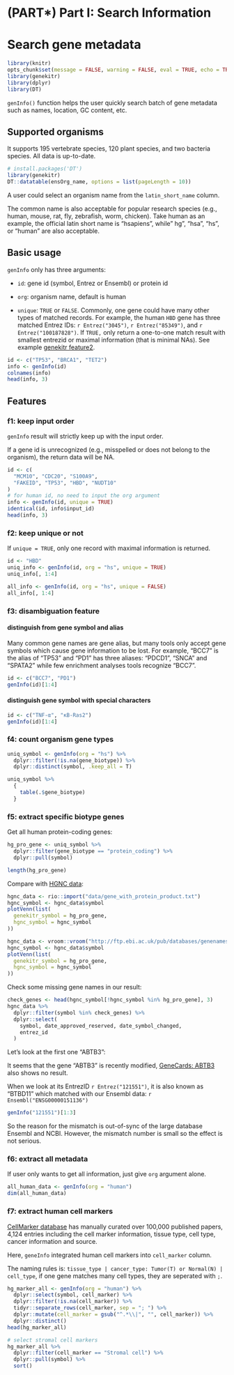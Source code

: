 # (PART\*) Part I: Search Information {-}


# Search gene metadata {#search-gene-metadata-1}

```r
library(knitr)
opts_chunk$set(message = FALSE, warning = FALSE, eval = TRUE, echo = TRUE, cache = TRUE)
library(genekitr)
library(dplyr)
library(DT)
```

`genInfo()` function helps the user quickly search batch of gene metadata such as names, location, GC content, etc.

## Supported organisms {#geninfo-supported-species}

It supports 195 vertebrate species, 120 plant species, and two bacteria species. All data is up-to-date.

```r
# install.packages('DT')
library(genekitr)
DT::datatable(ensOrg_name, options = list(pageLength = 10))
```

A user could select an organism name from the `latin_short_name` column. 

The common name is also acceptable for popular research species (e.g., human, mouse, rat, fly, zebrafish, worm, chicken). Take human as an example, the official latin short name is "hsapiens", while" hg", "hsa", "hs", or "human" are also acceptable.

## Basic usage {#geninfo-basic-usage}

`genInfo` only has three arguments:

- `id`: gene id (symbol, Entrez or Ensembl) or protein id

- `org`: organism name, default is human

- `unique`: `TRUE` or `FALSE`. Commonly, one gene could have many other types of matched records. For example, the human `HBD` gene has three matched Entrez IDs: `r Entrez("3045")`, `r Entrez("85349")`, and `r Entrez("100187828")`. If `TRUE,` only return a one-to-one match result with smallest entrezid or maximal information (that is minimal NAs). See example [genekitr feature2](#geninfo-feature-2).

```r
id <- c("TP53", "BRCA1", "TET2")
info <- genInfo(id)
colnames(info)
head(info, 3)
```


## Features {#geninfo-features}

### f1: keep input order {#geninfo-feature-1}

`genInfo` result will strictly keep up with the input order.

If a gene id is unrecognized (e.g., misspelled or does not belong to the organism), the return data will be NA.

```r
id <- c(
  "MCM10", "CDC20", "S100A9",
  "FAKEID", "TP53", "HBD", "NUDT10"
)
# for human id, no need to input the org argument
info <- genInfo(id, unique = TRUE)
identical(id, info$input_id)
head(info, 3)
```

### f2: keep unique or not {#geninfo-feature-2}

If `unique = TRUE`, only one record with maximal information is returned.

```r
id <- "HBD"
uniq_info <- genInfo(id, org = "hs", unique = TRUE)
uniq_info[, 1:4]

all_info <- genInfo(id, org = "hs", unique = FALSE)
all_info[, 1:4]
```


### f3: disambiguation feature {#geninfo-feature-3}

#### distinguish from gene symbol and alias

Many common gene names are gene alias, but many tools only accept gene symbols which cause gene information to be lost. For example, "BCC7" is the alias of "TP53" and "PD1" has three aliases: "PDCD1", "SNCA" and "SPATA2" while few enrichment analyses tools recognize "BCC7".

```r
id <- c("BCC7", "PD1")
genInfo(id)[1:4]
```

#### distinguish gene symbol with special characters

```r
id <- c("TNF-α", "κB-Ras2")
genInfo(id)[1:4]
```


### f4: count organism gene types {#geninfo-feature-4}

```r
uniq_symbol <- genInfo(org = "hs") %>%
  dplyr::filter(!is.na(gene_biotype)) %>%
  dplyr::distinct(symbol, .keep_all = T)

uniq_symbol %>%
  {
    table(.$gene_biotype)
  }
```


### f5: extract specific biotype genes {#geninfo-feature-5}

Get all human protein-coding genes:

```r
hg_pro_gene <- uniq_symbol %>%
  dplyr::filter(gene_biotype == "protein_coding") %>%
  dplyr::pull(symbol)

length(hg_pro_gene)
```

Compare with [HGNC data](http://ftp.ebi.ac.uk/pub/databases/genenames/hgnc/tsv/locus_types/gene_with_protein_product.txt):

```r
hgnc_data <- rio::import("data/gene_with_protein_product.txt")
hgnc_symbol <- hgnc_data$symbol
plotVenn(list(
  genekitr_symbol = hg_pro_gene,
  hgnc_symbol = hgnc_symbol
))
```


```r
hgnc_data <- vroom::vroom("http://ftp.ebi.ac.uk/pub/databases/genenames/hgnc/tsv/locus_types/gene_with_protein_product.txt")
hgnc_symbol <- hgnc_data$symbol
plotVenn(list(
  genekitr_symbol = hg_pro_gene,
  hgnc_symbol = hgnc_symbol
))
```

Check some missing gene names in our result:
```r
check_genes <- head(hgnc_symbol[!hgnc_symbol %in% hg_pro_gene], 3)
hgnc_data %>%
  dplyr::filter(symbol %in% check_genes) %>%
  dplyr::select(
    symbol, date_approved_reserved, date_symbol_changed,
    entrez_id
  )
```

Let's look at the first one "ABTB3":

It seems that the gene "ABTB3" is recently modified, [GeneCards: ABTB3](https://www.genecards.org/Search/Keyword?queryString=ABTB3) also shows no result.

When we look at its EntrezID `r Entrez("121551")`, it is also known as "BTBD11" which matched with our Ensembl data: `r Ensembl("ENSG00000151136")`

```r
genInfo("121551")[1:3]
```

So the reason for the mismatch is out-of-sync of the large database Ensembl and NCBI. However, the mismatch number is small so the effect is not serious.


### f6: extract all metadata {#geninfo-feature-6}

If user only wants to get all information, just give `org` argument alone.

```r
all_human_data <- genInfo(org = "human")
dim(all_human_data)
```

### f7: extract human cell markers {#geneinfo-feature-7}

[CellMarker database](http://xteam.xbio.top/CellMarker/index.jsp) has manually curated over 100,000 published papers, 4,124 entries including the cell marker information, tissue type, cell type, cancer information and source.

Here, `geneInfo` integrated human cell markers into `cell_marker` column. 

The naming rules is: `tissue_type | cancer_type: Tumor(T) or Normal(N) | cell_type`, if one gene matches many cell types, they are seperated with `; `.

```r
hg_marker_all <- genInfo(org = "human") %>%
  dplyr::select(symbol, cell_marker) %>%
  dplyr::filter(!is.na(cell_marker)) %>%
  tidyr::separate_rows(cell_marker, sep = "; ") %>%
  dplyr::mutate(cell_marker = gsub("^.*\\|", "", cell_marker)) %>%
  dplyr::distinct()
head(hg_marker_all)

# select stromal cell markers
hg_marker_all %>%
  dplyr::filter(cell_marker == "Stromal cell") %>%
  dplyr::pull(symbol) %>%
  sort()
```



